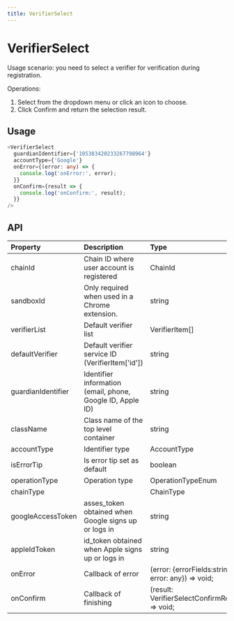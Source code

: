```yaml
---
title: VerifierSelect
---
```


# VerifierSelect

Usage scenario: you need to select a verifier for verification during registration.

Operations:

1.  Select from the dropdown menu or click an icon to choose.
1.  Click Confirm and return the selection result.

## Usage

```typescript
<VerifierSelect
  guardianIdentifier={'105383420233267798964'}
  accountType={'Google'}
  onError={(error: any) => {
    console.log('onError:', error);
  }}
  onConfirm={result => {
    console.log('onConfirm:', result);
  }}
/>
```

## API

| Property           | Description                                                | Type                                               | Default                    | Version       |
| :----------------- | :--------------------------------------------------------- | :------------------------------------------------- | :------------------------- | :------------ |
| chainId            | Chain ID where user account is registered                  | ChainId                                            | AELF                       |               |
| sandboxId          | Only required when used in a Chrome extension.             | string                                             | -                          |               |
| verifierList       | Default verifier list                                      | VerifierItem[]                                     | -                          |               |
| defaultVerifier    | Default verifier service ID (VerifierItem['id'])           | string                                             | The first verifier         |               |
| guardianIdentifier | Identifier information (email, phone, Google ID, Apple ID) | string                                             | -                          |               |
| className          | Class name of the top level container                      | string                                             | -                          |               |
| accountType        | Identifier type                                            | AccountType                                        | Email                      |               |
| isErrorTip         | Is error tip set as default                                | boolean                                            | true                       |               |
| operationType      | Operation type                                             | OperationTypeEnum                                  | OperationTypeEnum.register |               |
| chainType          |                                                            | ChainType                                          | aelf                       |               |
| googleAccessToken  | asses_token obtained when Google signs up or logs in       | string                                             | -                          |               |
| appleIdToken       | id_token obtained when Apple signs up or logs in           | string                                             | -                          |               |
| onError            | Callback of error                                          | (error: {errorFields:string, error: any}) => void; | -                          |               |
| onConfirm          | Callback of finishing                                      | (result: VerifierSelectConfirmResult) => void;     | -                          |               |
